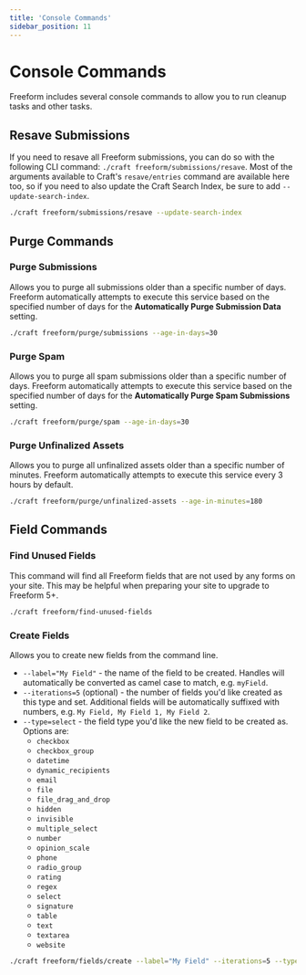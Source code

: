 ```yaml
---
title: 'Console Commands'
sidebar_position: 11
---
```



# Console Commands

Freeform includes several console commands to allow you to run cleanup tasks and other tasks.

## Resave Submissions<Badge type="feature" text="4.1.16+" />

If you need to resave all Freeform submissions, you can do so with the following CLI command: `./craft freeform/submissions/resave`. Most of the arguments available to Craft's `resave/entries` command are available here too, so if you need to also update the Craft Search Index, be sure to add `--update-search-index`.

```sh
./craft freeform/submissions/resave --update-search-index
```

## Purge Commands

### Purge Submissions<Badge type="pro" text="Pro" />

Allows you to purge all submissions older than a specific number of days. Freeform automatically attempts to execute this service based on the specified number of days for the **Automatically Purge Submission Data** setting.

```sh
./craft freeform/purge/submissions --age-in-days=30
```

### Purge Spam

Allows you to purge all spam submissions older than a specific number of days. Freeform automatically attempts to execute this service based on the specified number of days for the **Automatically Purge Spam Submissions** setting.

```sh
./craft freeform/purge/spam --age-in-days=30
```

### Purge Unfinalized Assets

Allows you to purge all unfinalized assets older than a specific number of minutes. Freeform automatically attempts to execute this service every 3 hours by default.

```sh
./craft freeform/purge/unfinalized-assets --age-in-minutes=180
```

## Field Commands

### Find Unused Fields<Badge type="feature" text="4.1.26+" />

This command will find all Freeform fields that are not used by any forms on your site. This may be helpful when preparing your site to upgrade to Freeform 5+.

```sh
./craft freeform/find-unused-fields
```

### Create Fields

Allows you to create new fields from the command line.

- `--label="My Field"` - the name of the field to be created. Handles will automatically be converted as camel case to match, e.g. `myField`.
- `--iterations=5` (optional) - the number of fields you'd like created as this type and set. Additional fields will be automatically suffixed with numbers, e.g. `My Field, My Field 1, My Field 2`.
- `--type=select` - the field type you'd like the new field to be created as. Options are:
  - `checkbox`
  - `checkbox_group`
  - `datetime`
  - `dynamic_recipients`
  - `email`
  - `file`
  - `file_drag_and_drop`
  - `hidden`
  - `invisible`
  - `multiple_select`
  - `number`
  - `opinion_scale`
  - `phone`
  - `radio_group`
  - `rating`
  - `regex`
  - `select`
  - `signature`
  - `table`
  - `text`
  - `textarea`
  - `website`

```sh
./craft freeform/fields/create --label="My Field" --iterations=5 --type=select
```
